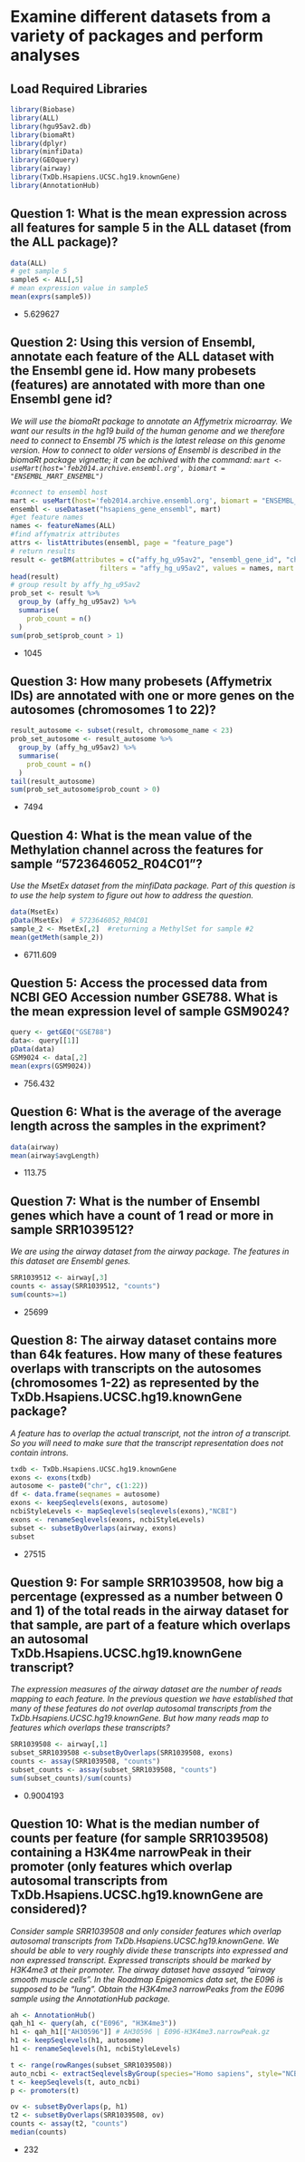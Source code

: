 # Examine different datasets from a variety of packages and perform analyses

## Load Required Libraries

```r
library(Biobase)
library(ALL)
library(hgu95av2.db)
library(biomaRt)
library(dplyr)
library(minfiData)
library(GEOquery)
library(airway)
library(TxDb.Hsapiens.UCSC.hg19.knownGene)
library(AnnotationHub)
```

## Question 1: What is the mean expression across all features for sample 5 in the ALL dataset (from the ALL package)?

```r
data(ALL)
# get sample 5
sample5 <- ALL[,5] 
# mean expression value in sample5
mean(exprs(sample5))
```

- 5.629627

## Question 2: Using this version of Ensembl, annotate each feature of the ALL dataset with the Ensembl gene id. How many probesets (features) are annotated with more than one Ensembl gene id?
*We will use the biomaRt package to annotate an Affymetrix microarray. We want our results in the hg19 build of the human genome and we therefore need to connect to Ensembl 75 which is the latest release on this genome version.* 
*How to connect to older versions of Ensembl is described in the biomaRt package vignette; it can be achived with the command: `mart <- useMart(host='feb2014.archive.ensembl.org', biomart = "ENSEMBL_MART_ENSEMBL")`*

```r
#connect to ensembl host
mart <- useMart(host='feb2014.archive.ensembl.org', biomart = "ENSEMBL_MART_ENSEMBL")
ensembl <- useDataset("hsapiens_gene_ensembl", mart)
#get feature names
names <- featureNames(ALL)
#find affymatrix attributes
attrs <- listAttributes(ensembl, page = "feature_page")
# return results
result <- getBM(attributes = c("affy_hg_u95av2", "ensembl_gene_id", "chromosome_name"),
                      filters = "affy_hg_u95av2", values = names, mart = ensembl)
head(result)
# group result by affy_hg_u95av2
prob_set <- result %>%
  group_by (affy_hg_u95av2) %>%
  summarise(
    prob_count = n()
  )
sum(prob_set$prob_count > 1)
```

- 1045

## Question 3: How many probesets (Affymetrix IDs) are annotated with one or more genes on the autosomes (chromosomes 1 to 22)?

```r
result_autosome <- subset(result, chromosome_name < 23)
prob_set_autosome <- result_autosome %>%
  group_by (affy_hg_u95av2) %>%
  summarise(
    prob_count = n()
  )
tail(result_autosome)
sum(prob_set_autosome$prob_count > 0)
```

- 7494

## Question 4: What is the mean value of the Methylation channel across the features for sample “5723646052_R04C01”?
*Use the MsetEx dataset from the minfiData package.*
*Part of this question is to use the help system to figure out how to address the question.*

```r
data(MsetEx)
pData(MsetEx)  # 5723646052_R04C01
sample_2 <- MsetEx[,2]  #returning a MethylSet for sample #2
mean(getMeth(sample_2)) 
```

- 6711.609

## Question 5: Access the processed data from NCBI GEO Accession number GSE788. What is the mean expression level of sample GSM9024?

```r
query <- getGEO("GSE788")
data<- query[[1]]
pData(data)
GSM9024 <- data[,2]
mean(exprs(GSM9024))
```

- 756.432

## Question 6: What is the average of the average length across the samples in the expriment?

```r
data(airway)
mean(airway$avgLength)
```

- 113.75

## Question 7: What is the number of Ensembl genes which have a count of 1 read or more in sample SRR1039512?
*We are using the airway dataset from the airway package. The features in this dataset are Ensembl genes.*

```r
SRR1039512 <- airway[,3]
counts <- assay(SRR1039512, "counts")
sum(counts>=1)
```

- 25699

## Question 8: The airway dataset contains more than 64k features. How many of these features overlaps with transcripts on the autosomes (chromosomes 1-22) as represented by the TxDb.Hsapiens.UCSC.hg19.knownGene package?
*A feature has to overlap the actual transcript, not the intron of a transcript. So you will need to make sure that the transcript representation does not contain introns.*

```r
txdb <- TxDb.Hsapiens.UCSC.hg19.knownGene
exons <- exons(txdb)
autosome <- paste0("chr", c(1:22))
df <- data.frame(seqnames = autosome)
exons <- keepSeqlevels(exons, autosome)
ncbiStyleLevels <- mapSeqlevels(seqlevels(exons),"NCBI")
exons <- renameSeqlevels(exons, ncbiStyleLevels)
subset <- subsetByOverlaps(airway, exons) 
subset
```

- 27515

## Question 9: For sample SRR1039508, how big a percentage (expressed as a number between 0 and 1) of the total reads in the airway dataset for that sample, are part of a feature which overlaps an autosomal TxDb.Hsapiens.UCSC.hg19.knownGene transcript?
*The expression measures of the airway dataset are the number of reads mapping to each feature. In the previous question we have established that many of these features do not overlap autosomal transcripts from the TxDb.Hsapiens.UCSC.hg19.knownGene.* 
*But how many reads map to features which overlaps these transcripts?*


```r
SRR1039508 <- airway[,1]
subset_SRR1039508 <-subsetByOverlaps(SRR1039508, exons)
counts <- assay(SRR1039508, "counts")
subset_counts <- assay(subset_SRR1039508, "counts")
sum(subset_counts)/sum(counts)
```

- 0.9004193

## Question 10: What is the median number of counts per feature (for sample SRR1039508) containing a H3K4me narrowPeak in their promoter (only features which overlap autosomal transcripts from TxDb.Hsapiens.UCSC.hg19.knownGene are considered)?
*Consider sample SRR1039508 and only consider features which overlap autosomal transcripts from TxDb.Hsapiens.UCSC.hg19.knownGene. We should be able to very roughly divide these transcripts into expressed and non expressed transcript.* 
*Expressed transcripts should be marked by H3K4me3 at their promoter. The airway dataset have assayed “airway smooth muscle cells”. In the Roadmap Epigenomics data set, the E096 is supposed to be “lung”.*
*Obtain the H3K4me3 narrowPeaks from the E096 sample using the AnnotationHub package.*

```r
ah <- AnnotationHub()
qah_h1 <- query(ah, c("E096", "H3K4me3"))
h1 <- qah_h1[["AH30596"]] # AH30596 | E096-H3K4me3.narrowPeak.gz 
h1 <- keepSeqlevels(h1, autosome)
h1 <- renameSeqlevels(h1, ncbiStyleLevels)

t <- range(rowRanges(subset_SRR1039508))
auto_ncbi <- extractSeqlevelsByGroup(species="Homo sapiens", style="NCBI", group="auto")
t <- keepSeqlevels(t, auto_ncbi)
p <- promoters(t)

ov <- subsetByOverlaps(p, h1)
t2 <- subsetByOverlaps(SRR1039508, ov)
counts <- assay(t2, "counts")
median(counts)

```

- 232
